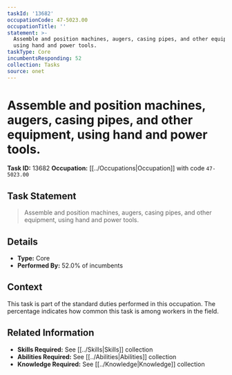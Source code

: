 ```yaml
---
taskId: '13682'
occupationCode: 47-5023.00
occupationTitle: ''
statement: >-
  Assemble and position machines, augers, casing pipes, and other equipment,
  using hand and power tools.
taskType: Core
incumbentsResponding: 52
collection: Tasks
source: onet
---
```

# Assemble and position machines, augers, casing pipes, and other equipment, using hand and power tools.

**Task ID:** 13682
**Occupation:** [[../Occupations|Occupation]] with code `47-5023.00`

## Task Statement

> Assemble and position machines, augers, casing pipes, and other equipment, using hand and power tools.

## Details

- **Type:** Core
- **Performed By:** 52.0% of incumbents

## Context

This task is part of the standard duties performed in this occupation. The percentage indicates how common this task is among workers in the field.

## Related Information

- **Skills Required:** See [[../Skills|Skills]] collection
- **Abilities Required:** See [[../Abilities|Abilities]] collection
- **Knowledge Required:** See [[../Knowledge|Knowledge]] collection

